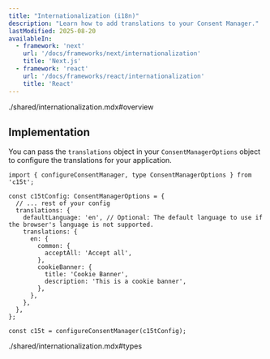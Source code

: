 ```yaml
---
title: "Internationalization (i18n)"
description: "Learn how to add translations to your Consent Manager."
lastModified: 2025-08-20
availableIn:
  - framework: 'next'
    url: '/docs/frameworks/next/internationalization'
    title: 'Next.js'
  - framework: 'react'
    url: '/docs/frameworks/react/internationalization'
    title: 'React'
---
```


<import>./shared/internationalization.mdx#overview</import>

## Implementation

You can pass the `translations` object in your `ConsentManagerOptions` object to configure the translations for your application.

```tsx
import { configureConsentManager, type ConsentManagerOptions } from 'c15t';

const c15tConfig: ConsentManagerOptions = {
  // ... rest of your config
  translations: {
    defaultLanguage: 'en', // Optional: The default language to use if the browser's language is not supported.
    translations: {
      en: {
        common: {
          acceptAll: 'Accept all',
        },
        cookieBanner: {
          title: 'Cookie Banner',
          description: 'This is a cookie banner',
        },
      },
    },
  },
};

const c15t = configureConsentManager(c15tConfig);
```

<import>./shared/internationalization.mdx#types</import>
